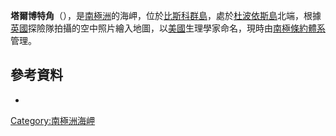 {{coord|66|15|S|67|10|W|display=title}}

'''塔爾博特角'''（{{lang-en|Talbott Point}}），是[[南極洲|南極洲]]的海岬，位於[[比斯科群島|比斯科群島]]，處於[[杜波依斯島|杜波依斯島]]北端，根據[[英國|英國]]探險隊拍攝的空中照片繪入地圖，以[[美國|美國]]生理學家命名，現時由[[南極條約體系|南極條約體系]]管理。

==參考資料==
* {{usgs-gazetteer}}

{{DEFAULTSORT:Talbott Point}}
[[Category:南極洲海岬|Category:南極洲海岬]]


{{Biscoes-geo-stub}}